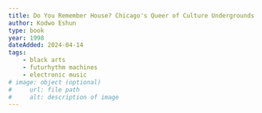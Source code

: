 ```yaml
---
title: Do You Remember House? Chicago's Queer of Culture Undergrounds
author: Kodwo Eshun
type: book
year: 1998
dateAdded: 2024-04-14
tags: 
    - black arts
    - futurhythm machines
    - electronic music
# image: object (optional)
#     url: file path
#     alt: description of image
---
```



<LinkButton
    text="display text"
    url="
https://monoskop.org/images/b/b2/Eshun_Kodwo_More_Brilliant_Than_the_Sun_Adventures_in_Sonic_Fiction.pdf"
/>

